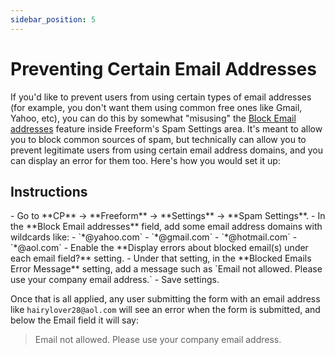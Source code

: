 ```yaml
---
sidebar_position: 5
---
```



# Preventing Certain Email Addresses

If you'd like to prevent users from using certain types of email addresses (for example, you don't want them using common free ones like Gmail, Yahoo, etc), you can do this by somewhat "misusing" the [Block Email addresses](../../configuration/settings.mdx#spam-protection) feature inside Freeform's Spam Settings area. It's meant to allow you to block common sources of spam, but technically can allow you to prevent legitimate users from using certain email address domains, and you can display an error for them too. Here's how you would set it up:

## Instructions

<VerticalStepWrapper>
<StepMarkdown stepTitle="Step 1">
- Go to **CP** → **Freeform** → **Settings** → **Spam Settings**.
- In the **Block Email addresses** field, add some email address domains with wildcards like:
  - `*@yahoo.com`
  - `*@gmail.com`
  - `*@hotmail.com`
  - `*@aol.com`

</StepMarkdown>
<StepMarkdown stepTitle="Step 2">
- Enable the **Display errors about blocked email(s) under each email field?** setting.
- Under that setting, in the **Blocked Emails Error Message** setting, add a message such as `Email not allowed. Please use your company email address.`
- Save settings.

</StepMarkdown>

</VerticalStepWrapper>

Once that is all applied, any user submitting the form with an email address like `hairylover28@aol.com` will see an error when the form is submitted, and below the Email field it will say:

> Email not allowed. Please use your company email address.
